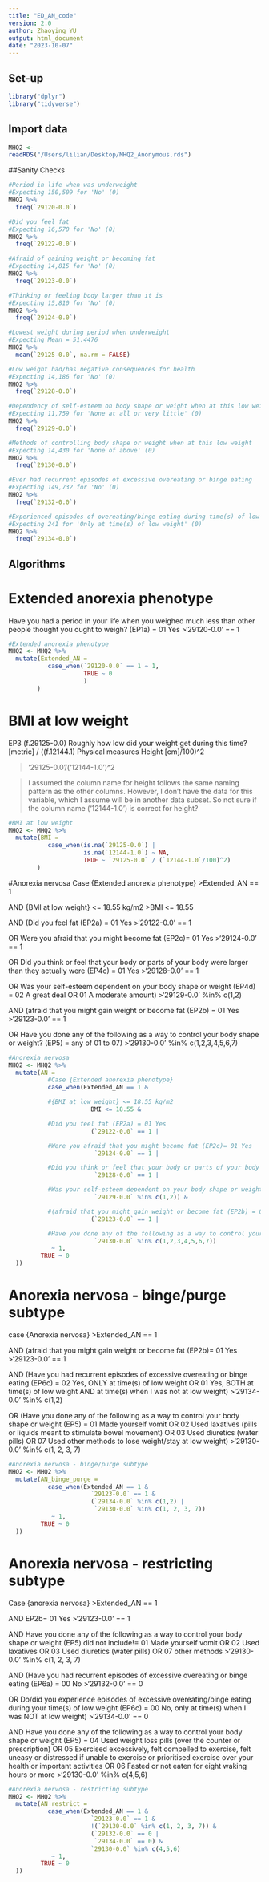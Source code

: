 ```yaml
---
title: "ED_AN_code"
version: 2.0
author: Zhaoying YU
output: html_document
date: "2023-10-07"
---
```


## Set-up

```r
library("dplyr")
library("tidyverse")
```

## Import data
```r
MHQ2 <-
readRDS("/Users/lilian/Desktop/MHQ2_Anonymous.rds")
```

##Sanity Checks
```r
#Period in life when was underweight
#Expecting 150,509 for 'No' (0)
MHQ2 %>%
  freq(`29120-0.0`)

#Did you feel fat
#Expecting 16,570 for 'No' (0)
MHQ2 %>%
  freq(`29122-0.0`)

#Afraid of gaining weight or becoming fat
#Expecting 14,815 for 'No' (0)
MHQ2 %>%
  freq(`29123-0.0`)

#Thinking or feeling body larger than it is
#Expecting 15,810 for 'No' (0)
MHQ2 %>%
  freq(`29124-0.0`)

#Lowest weight during period when underweight
#Expecting Mean = 51.4476
MHQ2 %>%
  mean(`29125-0.0`, na.rm = FALSE)

#Low weight had/has negative consequences for health
#Expecting 14,186 for 'No' (0)
MHQ2 %>%
  freq(`29128-0.0`)

#Dependency of self-esteem on body shape or weight when at this low weight
#Expecting 11,759 for 'None at all or very little' (0)
MHQ2 %>%
  freq(`29129-0.0`)

#Methods of controlling body shape or weight when at this low weight
#Expecting 14,430 for 'None of above' (0)
MHQ2 %>%
  freq(`29130-0.0`)

#Ever had recurrent episodes of excessive overeating or binge eating
#Expecting 149,732 for 'No' (0)
MHQ2 %>%
  freq(`29132-0.0`)

#Experienced episodes of overeating/binge eating during time(s) of low weight
#Expecting 241 for 'Only at time(s) of low weight' (0)
MHQ2 %>%
  freq(`29134-0.0`)
```

## Algorithms
# Extended anorexia phenotype

Have you had a period in your life when you weighed much less than other people thought you ought to weigh? (EP1a) = 01 Yes
>'29120-0.0' == 1

```r
#Extended anorexia phenotype
MHQ2 <- MHQ2 %>%
  mutate(Extended_AN = 
           case_when(`29120-0.0` == 1 ~ 1, 
                     TRUE ~ 0
                     )
        )
```

# BMI at low weight

EP3 (f.29125-0.0) Roughly how low did your weight get during this time? [metric] /
((f.12144.1) Physical measures  Height [cm]/100)^2

> '29125-0.0'/('12144-1.0')^2

> I assumed the column name for height follows the same naming pattern as the other columns. However, I don't have the data for this variable, which I assume will be in another data subset. So not sure if the column name ('12144-1.0') is correct for height?


```r
#BMI at low weight
MHQ2 <- MHQ2 %>%
  mutate(BMI =
           case_when(is.na(`29125-0.0`) |
                     is.na(`12144-1.0`) ~ NA,
                     TRUE ~ `29125-0.0` / (`12144-1.0`/100)^2)
        )
```
              
#Anorexia nervosa
Case {Extended anorexia phenotype}
>Extended_AN == 1

AND
{BMI at low weight} <= 18.55 kg/m2
>BMI <= 18.55

AND
(Did you feel fat (EP2a) = 01 Yes
>'29122-0.0' == 1

OR
Were you afraid that you might become fat (EP2c)= 01 Yes
>'29124-0.0' == 1

OR
Did you think or feel that your body or parts of your body were larger than they actually were (EP4c) = 01 Yes
>'29128-0.0' == 1

OR
Was your self-esteem dependent on your body shape or weight (EP4d) = 02 A great deal OR 01 A moderate amount)
>'29129-0.0' %in% c(1,2) 

AND
(afraid that you might gain weight or become fat (EP2b) = 01 Yes
>'29123-0.0' == 1

OR
Have you done any of the following as a way to control your body shape or weight? (EP5) = any of 01 to 07)
>'29130-0.0' %in% c(1,2,3,4,5,6,7)



```r
#Anorexia nervosa
MHQ2 <- MHQ2 %>%
  mutate(AN =
           #Case {Extended anorexia phenotype}
           case_when(Extended_AN == 1 &

           #{BMI at low weight} <= 18.55 kg/m2
                       BMI <= 18.55 &

           #Did you feel fat (EP2a) = 01 Yes
                       (`29122-0.0` == 1 |

           #Were you afraid that you might become fat (EP2c)= 01 Yes
                        `29124-0.0` == 1 |

           #Did you think or feel that your body or parts of your body were larger than they actually were (EP4c) = 01 Yes
                        `29128-0.0` == 1 |

           #Was your self-esteem dependent on your body shape or weight (EP4d) = 02 A great deal OR 01 A moderate amount)
                        `29129-0.0` %in% c(1,2)) &

           #(afraid that you might gain weight or become fat (EP2b) = 01 Yes
                       (`29123-0.0` == 1 |

           #Have you done any of the following as a way to control your body shape or weight? (EP5) = any of 01 to 07)
                        `29130-0.0` %in% c(1,2,3,4,5,6,7))
            ~ 1,
         TRUE ~ 0
  ))
```

# Anorexia nervosa - binge/purge subtype
case {Anorexia nervosa} 
>Extended_AN == 1

AND 
(afraid that you might gain weight or become fat (EP2b)= 01 Yes
>'29123-0.0' == 1

AND 
(Have you had recurrent episodes of excessive overeating or binge eating (EP6c) = 02 Yes, ONLY at time(s) of low weight OR 01 Yes, BOTH at time(s) of low weight AND at time(s) when I was not at low weight)
>'29134-0.0' %in% c(1,2)

OR 
(Have you done any of the following as a way to control your body shape or weight (EP5) = 01 Made yourself vomit OR 02 Used laxatives (pills or liquids meant to stimulate bowel movement) OR 03 Used diuretics (water pills) OR 07 Used other methods to lose weight/stay at low weight)
>'29130-0.0' %in% c(1, 2, 3, 7)

```r
#Anorexia nervosa - binge/purge subtype
MHQ2 <- MHQ2 %>%
  mutate(AN_binge_purge =
           case_when(Extended_AN == 1 &
                       `29123-0.0` == 1 &
                       (`29134-0.0` %in% c(1,2) |
                        `29130-0.0` %in% c(1, 2, 3, 7))
            ~ 1,
         TRUE ~ 0
  ))
```

# Anorexia nervosa - restricting subtype
Case {anorexia nervosa} 
>Extended_AN == 1

AND 
EP2b= 01 Yes 
>'29123-0.0' == 1

AND 
Have you done any of the following as a way to control your body shape or weight (EP5) did not include!= 01 Made yourself vomit OR 02 Used laxatives OR 03 Used diuretics (water pills) OR 07 other methods 
>'29130-0.0' %in% c(1, 2, 3, 7)

AND 
(Have you had recurrent episodes of excessive overeating or binge eating (EP6a) = 00 No
>'29132-0.0' == 0

OR 
Do/did you experience episodes of excessive overeating/binge eating during your time(s) of low weight (EP6c) = 00 No, only at time(s) when I was NOT at low weight) 
>'29134-0.0' == 0

AND 
Have you done any of the following as a way to control your body shape or weight (EP5) = 04 Used weight loss pills (over the counter or prescription) OR 05 Exercised excessively, felt compelled to exercise, felt uneasy or distressed if unable to exercise or prioritised exercise over your health or important activities OR 06 Fasted or not eaten for eight waking hours or more
>'29130-0.0' %in% c(4,5,6)

```r
#Anorexia nervosa - restricting subtype
MHQ2 <- MHQ2 %>%
  mutate(AN_restrict =
           case_when(Extended_AN == 1 &
                       `29123-0.0` == 1 &
                       !(`29130-0.0` %in% c(1, 2, 3, 7)) &
                       (`29132-0.0` == 0 |
                        `29134-0.0` == 0) &
                       `29130-0.0` %in% c(4,5,6)
            ~ 1,
         TRUE ~ 0
  ))
```


